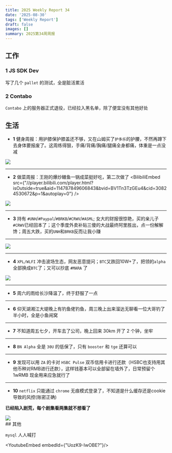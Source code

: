 ```yaml
---
title: 2025 Weekly Report 34
date: '2025-08-30'
tags: ['Weekly Report']
draft: false
images: []
summary: 2025第34周周报
---
```


<TOCInline toc={props.toc}/>

## 工作

### 1 JS SDK Dev

写了几个 `pallet` 的测试，全是脏活累活

### 2 Contabo

`Contabo` 上的服务器正式退役，已经拉入黑名单，除了便宜没有其他好处

## 生活

- **1** 健身周报：用护膝保护膝盖还不够，又在山姆买了`护多乐`的护腰，不然再蹲下去身体要报废了。这周练得狠，手痛/背痛/胸痛/腿痛全身都痛，体重是一点没减
<div style={{display: "flex", justifyContent: "center"}}>
    <img
        style={{width: "500px"}}
        src="/static/images/2025-w34/3m.jpg"
    />
</div>

---

- **2** 做菜周报：王刚的爆炒鳝鱼一锅成菜挺好吃，第二次做了
<BilibiliEmbed src={"//player.bilibili.com/player.html?isOutside=true&aid=114787849606843&bvid=BV1Tn3TzGEu4&cid=30824530672&p=1&autoplay=0"} />

<div style={{display: "flex", justifyContent: "center"}}>
    <img
        style={{width: "500px"}}
        src="/static/images/2025-w34/huangshan.jpg"
    />
</div>

---

- **3** 持有 `#UNH`/`#Paypal`/`#BRKB`/`#CRWV`/`#ASML`; 女大的财报很惊艳，买的亲儿子`#CRWV`已经回本了；这个季度外卖补贴三傻的大战最终阿里胜出，点一份解解馋；周五大跌，买的`UNH`和`BRKB`反而让我小赚

---
<div style={{display: "flex", justifyContent: "center"}}>
    <img
        style={{width: "500px"}}
        src="/static/images/2025-w34/eleme.jpg"
    />
</div>

---
- **4** `XPL/WLFI` 冲击波场生态，网友恶意提问；`BTC`又跌回10W+了，把领的`alpha`全部换成`BTC`了；又可以抄底 `#MARA` 了
<div style={{display: "flex", justifyContent: "center"}}>
    <img
        style={{width: "500px"}}
        src="/static/images/2025-w34/tron.jpg"
    />
</div>

---

- **5** 周六的雨给长沙降温了，终于舒服了一点

---

- **6** 仰天湖湘江大堤晚上有钓鱼佬钓鱼，周三晚上出来溜达无聊看一位大哥钓了半小时，全是小鱼闹窝

---
- **7** 不知道周五七夕，开车去了公司，晚上回来 30km 开了 2 个钟，坐牢

---

- **8** `BN Alpha` 全是 `30U` 的低保了，只有 `booster` 和 `tge` 还算可以

---

- **9** 发现可以用 `ZA` 的卡对 `HSBC Pulse` 双币信用卡进行还款（HSBC也支持用其他币种对RMB进行还款），这样钱基本可以全部留在墙外了，日常预留个 1wRMB 现金用来应急就行了

---

- **10** `netflix` 只能通过 `chrome` 无痕模式登录了，不知道是什么缓存还是cookie导致的风控(账密正确)

**已经陷入剧荒，每个剧集看两集就不想看了**

<div style={{display: "flex", justifyContent: "center"}}>
    <img
        style={{width: "500px"}}
        src="/static/images/2025-w34/netflix.png"
    />
</div>
## 其他

`mysql` 人人喊打

<YoutubeEmbed embedId={"UozK9-IwOBE?"}/>